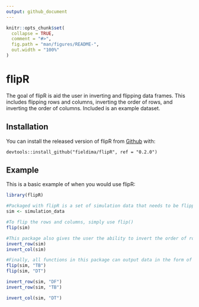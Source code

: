 ```yaml
---
output: github_document
---
```


<!-- README.md is generated from README.Rmd. Please edit that file -->

```r
knitr::opts_chunk$set(
  collapse = TRUE,
  comment = "#>",
  fig.path = "man/figures/README-",
  out.width = "100%"
)
```

# flipR

<!-- badges: start -->
<!-- badges: end -->

The goal of flipR is aid the user in inverting and flipping data frames. This includes flipping rows and columns, inverting the order of rows, and inverting the order of columns. Included is an example dataset.

## Installation

You can install the released version of flipR from [Github](https://github.com) with:

``` {}
devtools::install_github("fieldima/flipR", ref = "0.2.0")

```
## Example

This is a basic example of when you would use flipR:

```r
library(flipR)

#Packaged with flipR is a set of simulation data that needs to be flipped.
sim <- simulation_data

#To flip the rows and columns, simply use flip()
flip(sim)

#This package also gives the user the ability to invert the order of rows or columns
invert_row(sim)
invert_col(sim)

#Finally, all functions in this package can output data in the form of data frames, tibbles, or data tables
flip(sim, "TB")
flip(sim, "DT")

invert_row(sim, "DF")
invert_row(sim, "TB")

invert_col(sim, "DT")
```

